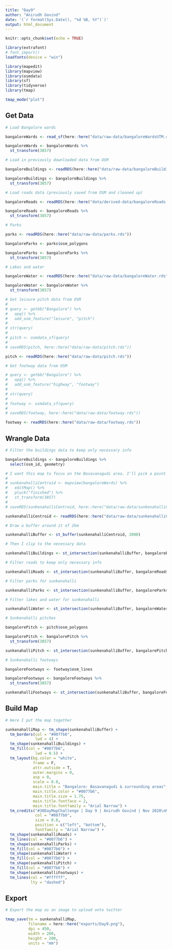 ```yaml
---
title: "Day9"
author: "Anirudh Govind"
date: '(`r format(Sys.Date(), "%d %B, %Y")`)'
output: html_document
---
```


```r
knitr::opts_chunk$set(echo = TRUE)

library(extrafont)
# font_import()
loadfonts(device = "win")

library(mapedit)
library(mapview)
library(osmdata)
library(sf)
library(tidyverse)
library(tmap)

tmap_mode("plot")
```

## Get Data

```r
# Load Bangalore wards

bangaloreWards <- read_sf(here::here("data/raw-data/bangaloreWardsUTM.shp"))

bangaloreWards <- bangaloreWards %>% 
  st_transform(3857)
```

```r
# Load in previously downloaded data from OSM

bangaloreBuildings <- readRDS(here::here("data/raw-data/bangaloreBuildings.rds"))

bangaloreBuildings <- bangaloreBuildings %>%
  st_transform(3857)

```

```r
# Load roads data (previously saved from OSM and cleaned up)

bangaloreRoads <- readRDS(here::here("data/derived-data/bangaloreRoads.rds"))

bangaloreRoads <- bangaloreRoads %>% 
  st_transform(3857)
```

```r
# Parks

parks <- readRDS(here::here("data/raw-data/parks.rds"))

bangaloreParks <- parks$osm_polygons

bangaloreParks <- bangaloreParks %>% 
  st_transform(3857)
```

```r
# Lakes and water

bangaloreWater <- readRDS(here::here("data/raw-data/bangaloreWater.rds"))

bangaloreWater <- bangaloreWater %>% 
  st_transform(3857)
```

```r
# Get leisure pitch data from OSM
# 
# query <- getbb("Bangalore") %>%
#   opq() %>%
#   add_osm_feature("leisure", "pitch")
# 
# str(query)
# 
# pitch <- osmdata_sf(query)
# 
# saveRDS(pitch, here::here("data/raw-data/pitch.rds"))

pitch <- readRDS(here::here("data/raw-data/pitch.rds"))
```

```r
# Get footway data from OSM

# query <- getbb("Bangalore") %>%
#   opq() %>%
#   add_osm_feature("highway", "footway")
# 
# str(query)
# 
# footway <- osmdata_sf(query)
# 
# saveRDS(footway, here::here("data/raw-data/footway.rds"))

footway <- readRDS(here::here("data/raw-data/footway.rds"))
```

## Wrangle Data

```r
# Filter the buildings data to keep only necessary info

bangaloreBuildings <- bangaloreBuildings %>% 
  select(osm_id, geometry)

# I want this map to focus on the Basavanagudi area. I'll pick a point in MN Krishna Rao Park
# 
# sunkenahalliCentroid <- mapview(bangaloreWards) %>% 
#   editMap() %>% 
#   pluck("finished") %>% 
#   st_transform(3857)
# 
# saveRDS(sunkenahalliCentroid, here::here("data/raw-data/sunkenahalliCentroid.rds"))

sunkenahalliCentroid <- readRDS(here::here("data/raw-data/sunkenahalliCentroid.rds"))

# Draw a buffer around it of 2km

sunkenahalliBuffer <- st_buffer(sunkenahalliCentroid, 2000)

# Then I clip to the necessary data

sunkenahalliBuildings <- st_intersection(sunkenahalliBuffer, bangaloreBuildings)

```

```r
# Filter roads to keep only necessary info

sunkenahalliRoads <- st_intersection(sunkenahalliBuffer, bangaloreRoads)
```

```r
# Filter parks for sunkenahalli

sunkenahalliParks <- st_intersection(sunkenahalliBuffer, bangaloreParks)

```

```r
# Filter lakes and water for sunkenahalli

sunkenahalliWater <- st_intersection(sunkenahalliBuffer, bangaloreWater)
```

```r
# Sunkenahalli pitches

bangalorePitch <- pitch$osm_polygons

bangalorePitch <- bangalorePitch %>% 
  st_transform(3857)

sunkenahalliPitch <- st_intersection(sunkenahalliBuffer, bangalorePitch)
```

```r
# Sunkenahalli footways

bangaloreFootways <- footway$osm_lines

bangaloreFootways <- bangaloreFootways %>% 
  st_transform(3857)

sunkenahalliFootways <- st_intersection(sunkenahalliBuffer, bangaloreFootways)
```

## Build Map

```r
# Here I put the map together

sunkenahalliMap <- tm_shape(sunkenahalliBuffer) +
  tm_borders(col = "#0077b6",
             lwd = 4) + 
  tm_shape(sunkenahalliBuildings) +
  tm_fill(col = "#0077b6",
             lwd = 0.5) +
  tm_layout(bg.color = "white",
            frame = F,
            attr.outside = T,
            outer.margins = 0,
            asp = 0,
            scale = 0.8,
            main.title = "Bangalore: Basavanagudi & surrounding areas",
            main.title.color = "#0077b6",
            main.title.size = 1.75,
            main.title.fontface = 2,
            main.title.fontfamily = "Arial Narrow") + 
  tm_credits("#30DayMapChallenge | Day 9 | Anirudh Govind | Nov 2020\nMap data © OpenStreetMap contributors and available from https://www.openstreetmap.org",
             col = "#0077b6",
             size = 0.8,
             position = c("left", "bottom"),
             fontfamily = "Arial Narrow") + 
  tm_shape(sunkenahalliRoads) +
  tm_lines(col = "#0077b6") +
  tm_shape(sunkenahalliParks) +
  tm_fill(col = "#0077b6") +
  tm_shape(sunkenahalliWater) +
  tm_fill(col = "#0077b6") +
  tm_shape(sunkenahalliPitch) +
  tm_fill(col = "#0077b6") +
  tm_shape(sunkenahalliFootways) +
  tm_lines(col = "#ffffff",
           lty = "dashed")

```

## Export

```r
# Export the map as an image to upload onto twitter

tmap_save(tm = sunkenahalliMap,
          filename = here::here("exports/Day9.png"),
          dpi = 450,
          width = 200,
          height = 200,
          units = "mm")
```